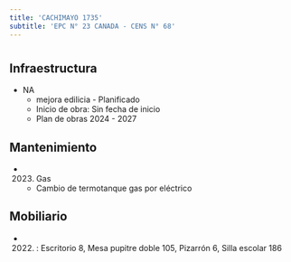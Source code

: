 ```yaml
---
title: 'CACHIMAYO 1735'
subtitle: 'EPC N° 23 CANADA - CENS N° 68'
---
```


#
## Infraestructura

* NA 
    + mejora edilicia - Planificado 
    + Inicio de obra: Sin fecha de inicio 
    + Plan de obras 2024 - 2027 






## Mantenimiento

*  (2023) Gas 
    + Cambio de termotanque gas por eléctrico





## Mobiliario

*  (2022) : Escritorio 8, Mesa pupitre doble 105, Pizarrón 6, Silla escolar 186 



